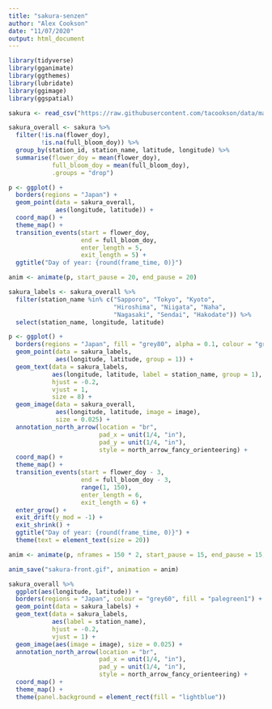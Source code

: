 ```yaml
---
title: "sakura-senzen"
author: "Alex Cookson"
date: "11/07/2020"
output: html_document
---
```


```r
library(tidyverse)
library(gganimate)
library(ggthemes)
library(lubridate)
library(ggimage)
library(ggspatial)

sakura <- read_csv("https://raw.githubusercontent.com/tacookson/data/master/sakura-flowering/sakura-modern.csv")
```

```r
sakura_overall <- sakura %>%
  filter(!is.na(flower_doy),
         !is.na(full_bloom_doy)) %>%
  group_by(station_id, station_name, latitude, longitude) %>%
  summarise(flower_doy = mean(flower_doy),
            full_bloom_doy = mean(full_bloom_doy),
            .groups = "drop")
```

```r
p <- ggplot() +
  borders(regions = "Japan") +
  geom_point(data = sakura_overall,
             aes(longitude, latitude)) +
  coord_map() +
  theme_map() +
  transition_events(start = flower_doy,
                    end = full_bloom_doy,
                    enter_length = 5,
                    exit_length = 5) +
  ggtitle("Day of year: {round(frame_time, 0)}")

anim <- animate(p, start_pause = 20, end_pause = 20)
```

```r
sakura_labels <- sakura_overall %>%
  filter(station_name %in% c("Sapporo", "Tokyo", "Kyoto",
                             "Hiroshima", "Niigata", "Naha",
                             "Nagasaki", "Sendai", "Hakodate")) %>%
  select(station_name, longitude, latitude)
```

```r
p <- ggplot() +
  borders(regions = "Japan", fill = "grey80", alpha = 0.1, colour = "grey80") +
  geom_point(data = sakura_labels,
             aes(longitude, latitude, group = 1)) +
  geom_text(data = sakura_labels,
            aes(longitude, latitude, label = station_name, group = 1),
            hjust = -0.2,
            vjust = 1,
            size = 8) +
  geom_image(data = sakura_overall,
             aes(longitude, latitude, image = image),
             size = 0.025) +
  annotation_north_arrow(location = "br",
                         pad_x = unit(1/4, "in"),
                         pad_y = unit(1/4, "in"),
                         style = north_arrow_fancy_orienteering) +
  coord_map() +
  theme_map() +
  transition_events(start = flower_doy - 3,
                    end = full_bloom_doy - 3,
                    range(1, 150),
                    enter_length = 6,
                    exit_length = 6) +
  enter_grow() +
  exit_drift(y_mod = -1) +
  exit_shrink() +
  ggtitle("Day of year: {round(frame_time, 0)}") +
  theme(text = element_text(size = 20))

anim <- animate(p, nframes = 150 * 2, start_pause = 15, end_pause = 15, height = 1600, width = 1100)
```

```r
anim_save("sakura-front.gif", animation = anim)
```


```r
sakura_overall %>%
  ggplot(aes(longitude, latitude)) +
  borders(regions = "Japan", colour = "grey60", fill = "palegreen1") +
  geom_point(data = sakura_labels) +
  geom_text(data = sakura_labels,
            aes(label = station_name),
            hjust = -0.2,
            vjust = 1) +
  geom_image(aes(image = image), size = 0.025) +
  annotation_north_arrow(location = "br",
                         pad_x = unit(1/4, "in"),
                         pad_y = unit(1/4, "in"),
                         style = north_arrow_fancy_orienteering) +
  coord_map() +
  theme_map() +
  theme(panel.background = element_rect(fill = "lightblue"))
```

